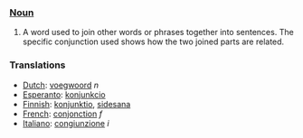 ===[[Noun]]===
#A word used to join other words or phrases together into sentences. The specific conjunction used shows how the two joined parts are related.



===Translations===

* [[Dutch]]: [[voegwoord]] ''n''
* [[Esperanto]]: [[konjunkcio]]
* [[Finnish]]: [[konjunktio]], [[sidesana]]
* [[French]]: [[conjonction]] ''f''
* [[Italiano]]: [[congiunzione]] ''i''